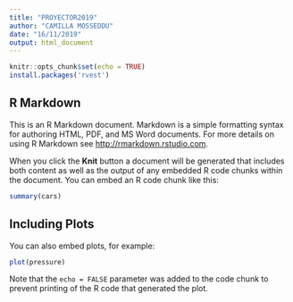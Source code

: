 ```yaml
---
title: "PROYECTOR2019"
author: "CAMILLA MOSSEDDU"
date: "16/11/2019"
output: html_document
---
```


```r
knitr::opts_chunk$set(echo = TRUE)
install.packages('rvest')

```

## R Markdown

This is an R Markdown document. Markdown is a simple formatting syntax for authoring HTML, PDF, and MS Word documents. For more details on using R Markdown see <http://rmarkdown.rstudio.com>.

When you click the **Knit** button a document will be generated that includes both content as well as the output of any embedded R code chunks within the document. You can embed an R code chunk like this:

```r
summary(cars)
```

## Including Plots

You can also embed plots, for example:

```r
plot(pressure)
```

Note that the `echo = FALSE` parameter was added to the code chunk to prevent printing of the R code that generated the plot.
